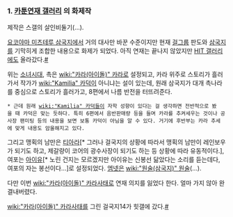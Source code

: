 === 1. [[카툰연재 갤러리]] 의 화제작 ===
제작은 스갤의 살인비둘기(...).

[[요코야마 미츠테루 삼국지]]에서 거의 대사만 바꾼 수준이지만 현재 [[걸그룹]] 판도와 [[삼국지]]를 기막히게 조합한 내용으로 화제가 되었다. 아직 연재는 끝나지 않았지만 [[HIT 갤러리]]에도 올라갔다.[http://gall.dcinside.com/list.php?id=hit&no=10010&page=1&search_pos=-5007&k_type=0100&keyword=%EA%B1%B8%EA%B5%AD%EC%A7%80&bbs= #]


위는 [[소녀시대]], 촉은 [[wiki:"카라(아이돌)" 카라]]로 설정되고, 카라 위주로 스토리가 흘러가서 작가가 [[wiki:"Kamilia" 카덕]]이 아니냐는 설이 있는데, 원래 삼국지가 대개 촉나라를 중심으로 스토리가 흘러가고, 8편에서 나름 반전을 터뜨려준다.
 * 근데 원래 [[wiki:"Kamilia" 카덕]]들이 자학 성향이 있다는 걸 생각하면 전반적으로 봤을 때 카덕은 맞는 듯하다. 특히 6편에서 음반판매량 등을 들며 카라를 추켜세우는 것이나 공사장 팬미팅 등의 내용을 보면 보통 카덕이 아님을 알 수 있다. 거기에 후반부는 카라 추세에 맞게 내용도 암울해지고 있다.

그리고 맹획의 남만은 [[티아라]][* 그러나 걸국지의 상황에 따라서 맹획의 남만이 레인보우가 되기도 하고, 제갈량이 코어의 광수사장이 되기도 하는 등 상황에 따라 유동적이다.], 여포는 [[아이유]][* 노린 건지는 모르겠지만 아이유는 신봉선 닮았다는 소리를 듣는데다, 여포의 자는 봉선이다...]로 설정되었다. [[엠넷]]은 [[wiki:"원술(삼국지)" 원술]](…).

다만 이번 [[wiki:"카라(아이돌)" 카라]]사태로 연재 의지를 잃었다 한다. 얼마 가지 않아 완결내버렸다.

[[wiki:"카라(아이돌)" 카라]]사태를 그린 걸국지14가 힛갤에 갔다.[http://gall.dcinside.com/list.php?id=hit&no=10081&page=1&category=&bbs= #]
